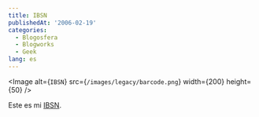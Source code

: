 ```yaml
---
title: IBSN
publishedAt: '2006-02-19'
categories:
  - Blogosfera
  - Blogworks
  - Geek
lang: es
---
```


<Image
  alt={`IBSN`}
  src={`/images/legacy/barcode.png`}
  width={200}
  height={50}
/>

Este es mi [IBSN](http://www.hewop.com/~ibsn/index.php).
